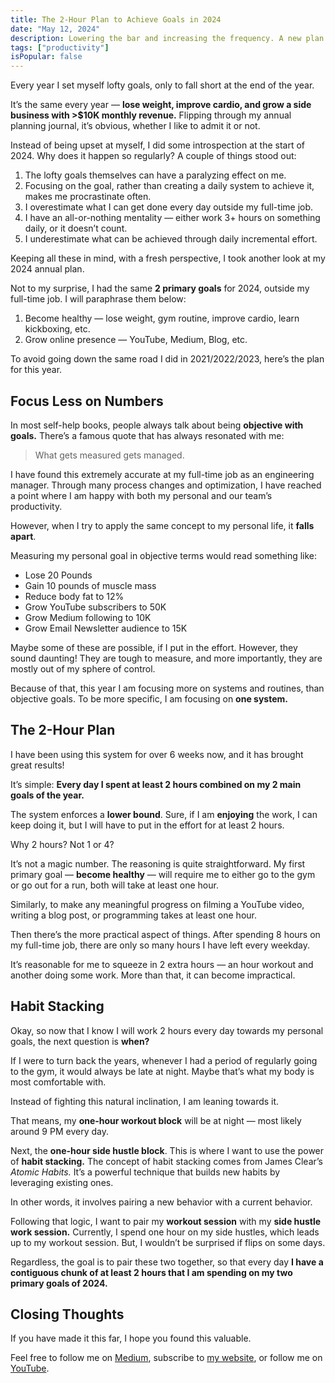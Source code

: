 ```yaml
---
title: The 2-Hour Plan to Achieve Goals in 2024
date: "May 12, 2024"
description: Lowering the bar and increasing the frequency. A new plan for better results in 2024.
tags: ["productivity"]
isPopular: false
---
```

Every year I set myself lofty goals, only to fall short at the end of the year. 

It’s the same every year — **lose weight, improve cardio, and grow a side business with >$10K monthly revenue.** Flipping through my annual planning journal, it’s obvious, whether I like to admit it or not. 

Instead of being upset at myself, I did some introspection at the start of 2024. Why does it happen so regularly? A couple of things stood out:

1. The lofty goals themselves can have a paralyzing effect on me.
2. Focusing on the goal, rather than creating a daily system to achieve it, makes me procrastinate often.
3. I overestimate what I can get done every day outside my full-time job.
4. I have an all-or-nothing mentality — either work 3+ hours on something daily, or it doesn’t count.
5. I underestimate what can be achieved through daily incremental effort. 

Keeping all these in mind, with a fresh perspective, I took another look at my 2024 annual plan.

Not to my surprise, I had the same **2 primary goals** for 2024, outside my full-time job. I will paraphrase them below:
1. Become healthy — lose weight, gym routine, improve cardio, learn kickboxing, etc.
2. Grow online presence — YouTube, Medium, Blog, etc.

To avoid going down the same road I did in 2021/2022/2023, here’s the plan for this year.

## Focus Less on Numbers
In most self-help books, people always talk about being **objective with goals.** There’s a famous quote that has always resonated with me:

> What gets measured gets managed. 

I have found this extremely accurate at my full-time job as an engineering manager. Through many process changes and optimization, I have reached a point where I am happy with both my personal and our team’s productivity. 

However, when I try to apply the same concept to my personal life, it **falls apart**.

Measuring my personal goal in objective terms would read something like:
- Lose 20 Pounds
- Gain 10 pounds of muscle mass
- Reduce body fat to 12%
- Grow YouTube subscribers to 50K
- Grow Medium following to 10K
- Grow Email Newsletter audience to 15K

Maybe some of these are possible, if I put in the effort. However, they sound daunting! They are tough to measure, and more importantly, they are mostly out of my sphere of control. 

Because of that, this year I am focusing more on systems and routines, than objective goals. To be more specific, I am focusing on **one system.**

## The 2-Hour Plan
I have been using this system for over 6 weeks now, and it has brought great results! 

It’s simple: **Every day I spent at least 2 hours combined on my 2 main goals of the year.**

The system enforces a **lower bound**. Sure, if I am **enjoying** the work, I can keep doing it, but I will have to put in the effort for at least 2 hours. 

Why 2 hours? Not 1 or 4? 

It’s not a magic number. The reasoning is quite straightforward. My first primary goal — **become healthy** — will require me to either go to the gym or go out for a run, both will take at least one hour. 

Similarly, to make any meaningful progress on filming a YouTube video, writing a blog post, or programming takes at least one hour. 

Then there’s the more practical aspect of things. After spending 8 hours on my full-time job, there are only so many hours I have left every weekday. 

It’s reasonable for me to squeeze in 2 extra hours — an hour workout and another doing some work. More than that, it can become impractical.

## Habit Stacking
Okay, so now that I know I will work 2 hours every day towards my personal goals, the next question is **when?** 

If I were to turn back the years, whenever I had a period of regularly going to the gym, it would always be late at night. Maybe that’s what my body is most comfortable with.

Instead of fighting this natural inclination, I am leaning towards it.

That means, my **one-hour workout block** will be at night — most likely around 9 PM every day.

Next, the **one-hour side hustle block**. This is where I want to use the power of **habit stacking.** The concept of habit stacking comes from James Clear’s *Atomic Habits.* It’s a powerful technique that builds new habits by leveraging existing ones. 

In other words, it involves pairing a new behavior with a current behavior. 

Following that logic, I want to pair my **workout session** with my **side hustle work session.** Currently, I spend one hour on my side hustles, which leads up to my workout session. But, I wouldn’t be surprised if flips on some days.

Regardless, the goal is to pair these two together, so that every day **I have a contiguous chunk of at least 2 hours that I am spending on my two primary goals of 2024.**

## Closing Thoughts
If you have made it this far, I hope you found this valuable. 

Feel free to follow me on [Medium](https://medium.com/@irtizahafiz), subscribe to [my website](https://irtizahafiz.com/newsletter?utm_source=medium), or follow me on [YouTube](https://www.youtube.com/channel/UCDankIVMXJEkhtjv5yLSN4g).

 